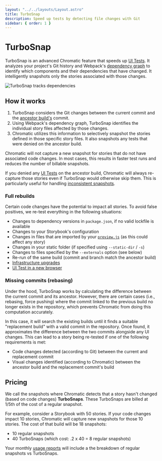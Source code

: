 ```yaml
---
layout: "../../layouts/Layout.astro"
title: TurboSnap
description: Speed up tests by detecting file changes with Git
sidebar: { order: 1 }
---
```


# TurboSnap

TurboSnap is an advanced Chromatic feature that speeds up [UI Tests](/docs/test). It analyzes your project's Git history and Webpack's [dependency graph](https://webpack.js.org/concepts/dependency-graph/) to identify which components and their dependencies that have changed. It intelligently snapshots only the stories associated with those changes.

![TurboSnap tracks dependencies](../../images/turbosnap-dep-tracking.gif)

## How it works

1. TurboSnap considers the Git changes between the current commit and the [ancestor build's](/docs/branching-and-baselines#find-the-ancestor-builds) commit.
2. Using Webpack's dependency graph, TurboSnap identifies the individual story files affected by those changes.
3. Chromatic utilizes this information to selectively snapshot the stories defined in those specific story files. It also snapshots any tests that were denied on the ancestor build.

Chromatic will not capture a new snapshot for stories that do not have associated code changes. In most cases, this results in faster test runs and reduces the number of billable snapshots.

If you denied any [UI Tests](/docs/test#verify-ui-changes) on the ancestor build, Chromatic will always re-capture those stories even if TurboSnap would otherwise skip them. This is particularly useful for handling [inconsistent snapshots](/docs/snapshots#improve-snapshot-consistency).

### Full rebuilds

Certain code changes have the potential to impact all stories. To avoid false positives, we re-test everything in the following situations:

- Changes to dependency versions in `package.json`, if no valid lockfile is available
- Changes to your Storybook's configuration
- Changes in files that are imported by your [`preview.js`](https://storybook.js.org/docs/react/configure/overview#configure-story-rendering) (as this could affect any story)
- Changes in your static folder (if specified using `--static-dir` / `-s`)
- Changes to files specified by the `--externals` option (see below)
- Re-run of the same build (commit and branch match the ancestor build)
- [Infrastructure upgrades](/docs/infrastructure-upgrades)
- [UI Test in a new browser](/docs/browsers)

### Missing commits (rebasing)

Under the hood, TurboSnap works by calculating the difference between the current commit and its ancestor. However, there are certain cases (i.e., rebasing, force pushing) where the commit linked to the previous build no longer exists in the repository, which prevents Chromatic from doing this computation accurately.

In this case, it will search the existing builds until it finds a suitable "replacement build" with a valid commit in the repository. Once found, it approximates the difference between the two commits alongside any UI changes. This can lead to a story being re-tested if one of the following requirements is met:

- Code changes detected (according to Git) between the current and replacement commit
- Visual changes identified (according to Chromatic) between the ancestor build and the replacement commit's build

## Pricing

We call the snapshots where Chromatic detects that a story hasn't changed (based on code changes) **TurboSnaps**. These TurboSnaps are billed at 1/5th of the cost of a regular snapshot.

For example, consider a Storybook with 50 stories. If your code changes impact 10 stories, Chromatic will capture new snapshots for those 10 stories. The cost of that build will be 18 snapshots:

- 10 regular snapshots
- 40 TurboSnaps (which cost: .2 x 40 = 8 regular snapshots)

Your monthly [usage reports](/docs/billing/#usage-reports) will include a the breakdown of regular snapshots vs TurboSnaps.
